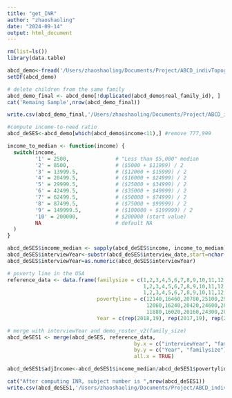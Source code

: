 ```yaml
---
title: "get_INR"
author: "zhaoshaoling"
date: "2024-09-14"
output: html_document
---
```


```r
rm(list=ls())
library(data.table)

abcd_demo<-fread('/Users/zhaoshaoling/Documents/Project/ABCD_indivTopography/BMCmed/step00_newSelection/ABCD_table/abcd_demo_merged_n6001.csv')
setDF(abcd_demo)

```

```r
# delete children from the same family
abcd_demo_final <- abcd_demo[!duplicated(abcd_demo$real_family_id), ]
cat('Remaing Sample',nrow(abcd_demo_final))

write.csv(abcd_demo_final,'/Users/zhaoshaoling/Documents/Project/ABCD_indivTopography/BMCmed/step00_newSelection/ABCD_table/abcd_demo_merged_n6001_withoutsibilings.csv')
```

```r
#compute income-to-need ratio
abcd_deSES<-abcd_demo[which(abcd_demo$income<11),] #remove 777,999 

income_to_median <- function(income) {
  switch(income,
         '1' = 2500,               # "Less than $5,000" median
         '2' = 8500,               # ($5000 + $11999) / 2
         '3' = 13999.5,            # ($12000 + $15999) / 2
         '4' = 20499.5,            # ($16000 + $24999) / 2
         '5' = 29999.5,            # ($25000 + $34999) / 2
         '6' = 42499.5,            # ($35000 + $49999) / 2
         '7' = 62499.5,            # ($50000 + $74999) / 2
         '8' = 87499.5,            # ($75000 + $99999) / 2
         '9' = 149999.5,           # ($100000 + $199999) / 2
         '10' = 200000,            # $200000 (start value)
         NA                        # default NA
  )
}

abcd_deSES$income_median <- sapply(abcd_deSES$income, income_to_median)
abcd_deSES$interviewYear<-substr(abcd_deSES$interview_date,start=nchar(abcd_deSES$interview_date)-3, stop=nchar(abcd_deSES$interview_date))
abcd_deSES$interviewYear=as.numeric(abcd_deSES$interviewYear)

# poverty line in the USA
reference_data <- data.frame(familysize = c(1,2,3,4,5,6,7,8,9,10,11,12,13,14,15,16,17,18,19,
                                            1,2,3,4,5,6,7,8,9,10,11,12,13,14,15,16,17,18,19,
                                            1,2,3,4,5,6,7,8,9,10,11,12,13,14,15,16,17,18,19),
                             povertyline = c(12140,16460,20780,25100,29420,33740,38060,42380,46700,51020,55340,59660,63980,68300,72620,76940,81260,85580,89900,
                                             12060,16240,20420,24600,28780,32960,37140,41320,45500,49680,53860,58040,62220,66400,70580,74760,78940,83120,87300,
                                             11880,16020,20160,24300,28440,32580,36730,40890,45050,49210,53370,57530,61690,65850,70010,74170,78330,82490,86650),
                             Year = c(rep(2018,19), rep(2017,19), rep(2016,19)))

# merge with interviewYear and demo_roster_v2(family_size)
abcd_deSES1 <- merge(abcd_deSES, reference_data,
                                         by.x = c("interviewYear", "family_size"),
                                         by.y = c("Year", "familysize"), 
                                         all.x = TRUE)

abcd_deSES1$adjIncome<-abcd_deSES1$income_median/abcd_deSES1$povertyline

cat("After computing INR, subject number is ",nrow(abcd_deSES1))
write.csv(abcd_deSES1,'/Users/zhaoshaoling/Documents/Project/ABCD_indivTopography/BMCmed/step00_newSelection/ABCD_table/SES_Topo_Label.csv')

```

